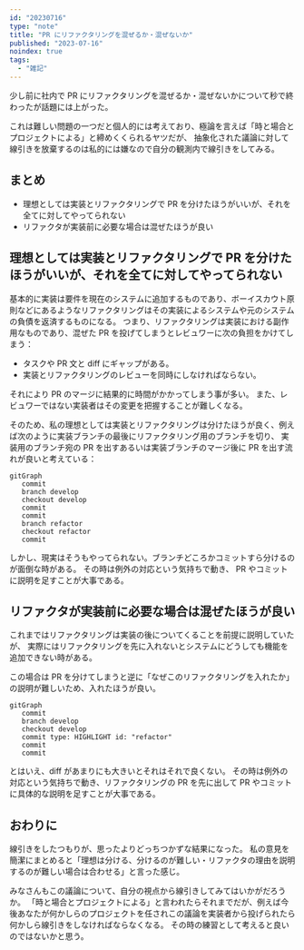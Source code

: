 ```yaml
---
id: "20230716"
type: "note"
title: "PR にリファクタリングを混ぜるか・混ぜないか"
published: "2023-07-16"
noindex: true
tags:
  - "雑記"
---
```


少し前に社内で PR にリファクタリングを混ぜるか・混ぜないかについて秒で終わったが話題には上がった。

これは難しい問題の一つだと個人的には考えており、極論を言えば「時と場合とプロジェクトによる」と締めくくられるヤツだが、
抽象化された議論に対して線引きを放棄するのは私的には嫌なので自分の観測内で線引きをしてみる。

## まとめ

- 理想としては実装とリファクタリングで PR を分けたほうがいいが、それを全てに対してやってられない
- リファクタが実装前に必要な場合は混ぜたほうが良い

## 理想としては実装とリファクタリングで PR を分けたほうがいいが、それを全てに対してやってられない

基本的に実装は要件を現在のシステムに追加するものであり、ボーイスカウト原則などにあるようなリファクタリングはその実装によるシステムや元のシステムの負債を返済するものになる。
つまり、リファクタリングは実装における副作用なものであり、混ぜた PR を投げてしまうとレビュワーに次の負担をかけてしまう：

- タスクや PR 文と diff にギャップがある。
- 実装とリファクタリングのレビューを同時にしなければならない。

それにより PR のマージに結果的に時間がかかってしまう事が多い。
また、レビュワーではない実装者はその変更を把握することが難しくなる。

そのため、私の理想としては実装とリファクタリングは分けたほうが良く、例えば次のように実装ブランチの最後にリファクタリング用のブランチを切り、
実装用のブランチ宛の PR を出すあるいは実装ブランチのマージ後に PR を出す流れが良いと考えている：

```mermaid
gitGraph
   commit
   branch develop
   checkout develop
   commit
   commit
   branch refactor
   checkout refactor
   commit
```

しかし、現実はそうもやってられない。ブランチどころかコミットすら分けるのが面倒な時がある。
その時は例外の対応という気持ちで動き、 PR やコミットに説明を足すことが大事である。

## リファクタが実装前に必要な場合は混ぜたほうが良い

これまではリファクタリングは実装の後についてくることを前提に説明していたが、
実際にはリファクタリングを先に入れないとシステムにどうしても機能を追加できない時がある。

この場合は PR を分けてしまうと逆に「なぜこのリファクタリングを入れたか」の説明が難しいため、入れたほうが良い。

```mermaid
gitGraph
   commit
   branch develop
   checkout develop
   commit type: HIGHLIGHT id: "refactor"
   commit
   commit
```

とはいえ、diff があまりにも大きいとそれはそれで良くない。
その時は例外の対応という気持ちで動き、リファクタリングの PR を先に出して PR やコミットに具体的な説明を足すことが大事である。

## おわりに

線引きをしたつもりが、思ったよりどっちつかずな結果になった。
私の意見を簡潔にまとめると「理想は分ける、分けるのが難しい・リファクタの理由を説明するのが難しい場合は合わせる」と言った感じ。

みなさんもこの議論について、自分の視点から線引きしてみてはいかがだろうか。
「時と場合とプロジェクトによる」と言われたらそれまでだが、例えば今後あなたが何かしらのプロジェクトを任されこの議論を実装者から投げられたら何かしら線引きをしなければならなくなる。
その時の練習として考えると良いのではないかと思う。
